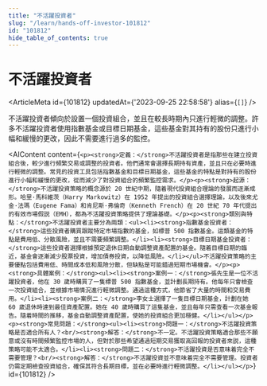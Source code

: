 ```yaml
---
title: "不活躍投資者"
slug: "/learn/hands-off-investor-101812"
id: "101812"
hide_table_of_contents: true
---
```



# 不活躍投資者

<ArticleMeta id={101812} updatedAt={'2023-09-25 22:58:58'} alias={`[]`} />
<div className='border-solid border-b border-t-0 my-4 border-[var(--ifm-color-gray-300)]' />

不活躍投資者傾向於設置一個投資組合，並且在較長時期內只進行輕微的調整。許多不活躍投資者使用指數基金或目標日期基金，這些基金對其持有的股份只進行小幅和緩慢的更改，因此不需要進行過多的監控。

<AIContent content={`<p><strong>定義：</strong>不活躍投資者是指那些在建立投資組合後，較少進行頻繁交易或調整的投資者。他們通常會選擇長期持有資產，並且只在必要時進行輕微的調整。常見的投資工具包括指數基金和目標日期基金，這些基金的特點是對持有的股份進行小幅和緩慢的更改，從而減少了對投資組合的頻繁監控需求。</p><p><strong>起源：</strong>不活躍投資策略的概念源於 20 世紀中期，隨着現代投資組合理論的發展而逐漸成形。哈里·馬科維茨（Harry Markowitz）在 1952 年提出的投資組合選擇理論，以及後來尤金·法瑪（Eugene Fama）和肯尼斯·弗倫奇（Kenneth French）在 20 世紀 70 年代提出的有效市場假説（EMH），都為不活躍投資策略提供了理論基礎。</p><p><strong>類別與特點：</strong>不活躍投資者主要分為兩類：<ul><li><strong>指數基金投資者：</strong>這些投資者購買跟蹤特定市場指數的基金，如標普 500 指數基金。這類基金的特點是費用低、分散風險，並且不需要頻繁調整。</li><li><strong>目標日期基金投資者：</strong>這些投資者選擇根據預定退休日期自動調整資產配置的基金。隨着目標日期的臨近，基金會逐漸減少股票投資，增加債券投資，以降低風險。</li></ul>不活躍投資策略的主要優點包括費用低、時間成本低和風險分散，但缺點是可能錯過短期市場機會。</p><p><strong>具體案例：</strong><ul><li><strong>案例一：</strong>張先生是一位不活躍投資者，他在 30 歲時購買了一隻標普 500 指數基金，並計劃長期持有。他每年只會檢查一次投資組合，並根據市場情況進行輕微調整。通過這種方式，他節省了大量的時間和交易費用。</li><li><strong>案例二：</strong>李女士選擇了一隻目標日期基金，計劃在她 60 歲退休時達到最佳資產配置。她在 40 歲時購買了這隻基金，並且每年只需查看一次基金報告。隨着時間的推移，基金自動調整資產配置，使她的投資組合更加穩健。</li></ul></p><p><strong>常見問題：</strong><ul><li><strong>問題一：</strong>不活躍投資策略是否適合所有人？<br/><strong>解答：</strong>不一定。不活躍投資策略適合那些不願意或沒有時間頻繁監控市場的人，但對於那些希望通過短期交易獲取高回報的投資者來説，這種策略可能不太適合。</li><li><strong>問題二：</strong>不活躍投資是否意味着完全不需要管理？<br/><strong>解答：</strong>不活躍投資並不意味着完全不需要管理。投資者仍需定期檢查投資組合，確保其符合長期目標，並在必要時進行輕微調整。</li></ul></p>`} id={101812} />
